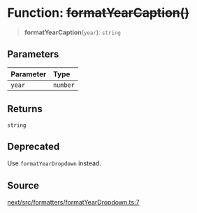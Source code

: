 # Function: ~~formatYearCaption()~~

> **formatYearCaption**(`year`): `string`

## Parameters

| Parameter | Type |
| :------ | :------ |
| `year` | `number` |

## Returns

`string`

## Deprecated

Use `formatYearDropdown` instead.

## Source

[next/src/formatters/formatYearDropdown.ts:7](https://github.com/gpbl/react-day-picker/blob/56bfb649e/next/src/formatters/formatYearDropdown.ts#L7)
